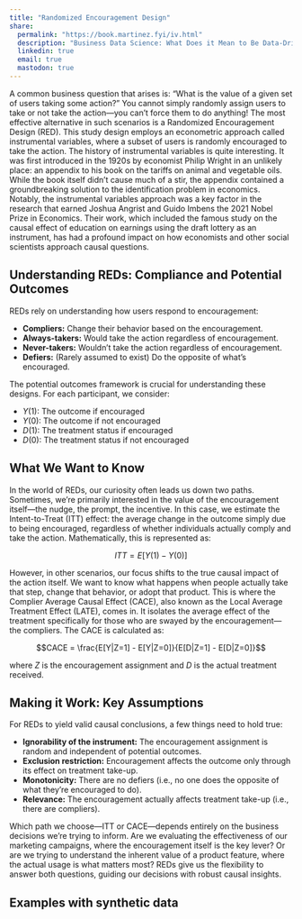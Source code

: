 ```yaml
---
title: "Randomized Encouragement Design"
share:
  permalink: "https://book.martinez.fyi/iv.html"
  description: "Business Data Science: What Does it Mean to Be Data-Driven?"
  linkedin: true
  email: true
  mastodon: true
---
```


A common business question that arises is: "What is the value of a given set of
users taking some action?" You cannot simply randomly assign users to take or
not take the action—you can't force them to do anything! The most effective
alternative in such scenarios is a Randomized Encouragement Design (RED). This
study design employs an econometric approach called instrumental variables,
where a subset of users is randomly encouraged to take the action. The history
of instrumental variables is quite interesting. It was first introduced in
the 1920s by economist Philip Wright in an unlikely place: an appendix to his
book on the tariffs on animal and vegetable oils. While the book itself didn't
cause much of a stir, the appendix contained a groundbreaking solution to the
identification problem in economics. Notably, the instrumental variables
approach was a key factor in the research that earned Joshua Angrist and Guido
Imbens the 2021 Nobel Prize in Economics. Their work, which included the famous
study on the causal effect of education on earnings using the draft lottery as
an instrument, has had a profound impact on how economists and other social
scientists approach causal questions.

## Understanding REDs: Compliance and Potential Outcomes

REDs rely on understanding how users respond to encouragement:

  - **Compliers:** Change their behavior based on the encouragement.
  - **Always-takers:** Would take the action regardless of encouragement.
  - **Never-takers:** Wouldn't take the action regardless of encouragement.
  - **Defiers:** (Rarely assumed to exist) Do the opposite of what's encouraged.

The potential outcomes framework is crucial for understanding these designs. For
each participant, we consider:

  - $Y(1)$: The outcome if encouraged
  - $Y(0)$: The outcome if not encouraged
  - $D(1)$: The treatment status if encouraged
  - $D(0)$: The treatment status if not encouraged

## What We Want to Know

In the world of REDs, our curiosity often leads us down two paths. Sometimes,
we're primarily interested in the value of the encouragement itself—the nudge,
the prompt, the incentive. In this case, we estimate the Intent-to-Treat (ITT)
effect: the average change in the outcome simply due to being encouraged,
regardless of whether individuals actually comply and take the action.
Mathematically, this is represented as:

$$ITT = E[Y(1) - Y(0)]$$

However, in other scenarios, our focus shifts to the true causal impact of the
action itself. We want to know what happens when people actually take that step,
change that behavior, or adopt that product. This is where the Complier Average
Causal Effect (CACE), also known as the Local Average Treatment Effect (LATE),
comes in. It isolates the average effect of the treatment specifically for those
who are swayed by the encouragement—the compliers. The CACE is calculated as:

$$CACE = \frac{E[Y|Z=1] - E[Y|Z=0]}{E[D|Z=1] - E[D|Z=0]}$$ 

where $Z$ is the encouragement assignment and $D$ is the actual treatment
received.

## Making it Work: Key Assumptions

For REDs to yield valid causal conclusions, a few things need to hold true:

  - **Ignorability of the instrument:** The encouragement assignment is random
    and independent of potential outcomes.
  - **Exclusion restriction:** Encouragement affects the outcome only through
    its effect on treatment take-up.
  - **Monotonicity:** There are no defiers (i.e., no one does the opposite of
    what they're encouraged to do).
  - **Relevance:** The encouragement actually affects treatment take-up (i.e.,
    there are compliers).
    
Which path we choose—ITT or CACE—depends entirely on the business decisions
we're trying to inform. Are we evaluating the effectiveness of our marketing
campaigns, where the encouragement itself is the key lever? Or are we trying to
understand the inherent value of a product feature, where the actual usage is
what matters most? REDs give us the flexibility to answer both questions,
guiding our decisions with robust causal insights.  

## Examples with synthetic data